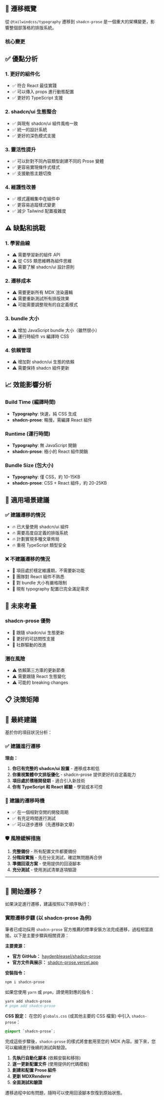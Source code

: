 ## 🔄 遷移概覽

從 <code>@tailwindcss/typography</code> 遷移到 <code>shadcn-prose</code> 是一個重大的架構變更，影響整個部落格的排版系統。

### 核心變更
<TypographyVsShadcnProseTable />

## ✅ 優點分析

### 1. **更好的組件化**
- ✅ 符合 React 最佳實踐
- ✅ 可以傳入 props 進行動態配置
- ✅ 更好的 TypeScript 支援

### 2. **shadcn/ui 生態整合**
- ✅ 與現有 shadcn/ui 組件風格一致
- ✅ 統一的設計系統
- ✅ 更好的深色模式支援

### 3. **靈活性提升**
- ✅ 可以針對不同內容類型創建不同的 Prose 變體
- ✅ 更容易實現條件式樣式
- ✅ 支援動態主題切換

### 4. **維護性改善**
- ✅ 樣式邏輯集中在組件中
- ✅ 更容易追蹤樣式變更
- ✅ 減少 Tailwind 配置複雜度

## ⚠️ 缺點和挑戰

### 1. **學習曲線**
- ⚠️ 需要學習新的組件 API
- ⚠️ 從 CSS 類思維轉為組件思維
- ⚠️ 需要了解 shadcn/ui 設計原則

### 2. **遷移成本**
- ⚠️ 需要更新所有 MDX 渲染邏輯
- ⚠️ 需要重新測試所有排版效果
- ⚠️ 可能需要調整現有的自定義樣式

### 3. **bundle 大小**
- ⚠️ 增加 JavaScript bundle 大小（雖然很小）
- ⚠️ 運行時組件 vs 編譯時 CSS

### 4. **依賴管理**
- ⚠️ 增加對 shadcn/ui 生態的依賴
- ⚠️ 需要保持 shadcn 組件更新

## 📈 效能影響分析

### Build Time (編譯時間)
- **Typography**: 快速，純 CSS 生成
- **shadcn-prose**: 略慢，需編譯 React 組件

### Runtime (運行時間)
- **Typography**: 無 JavaScript 開銷
- **shadcn-prose**: 極小的 React 組件開銷

### Bundle Size (包大小)
- **Typography**: 僅 CSS，約 10-15KB
- **shadcn-prose**: CSS + React 組件，約 20-25KB

## 🎯 適用場景建議

### ✅ 建議遷移的情況
- 🔥 已大量使用 shadcn/ui 組件
- 🔥 需要高度自定義的排版系統
- 🔥 計劃實現多種文章佈局
- 🔥 重視 TypeScript 類型安全

### ❌ 不建議遷移的情況
- 🚫 項目處於穩定維護期，不需要新功能
- 🚫 團隊對 React 組件不熟悉
- 🚫 對 bundle 大小有嚴格限制
- 🚫 現有 typography 配置已完全滿足需求

## 🔮 未來考量

### shadcn-prose 優勢
- 🚀 跟隨 shadcn/ui 生態更新
- 🚀 更好的可訪問性支援
- 🚀 社群驅動的改進

### 潛在風險
- ⚠️ 依賴第三方庫的更新節奏
- ⚠️ 需要跟隨 React 生態變化
- ⚠️ 可能的 breaking changes

## 📋 決策矩陣

<ProseComparisonScoreTable />

## 🎯 最終建議

基於你的項目狀況分析：

### ✅ **建議進行遷移**

**理由：**
1. **你已有完整的 shadcn/ui 設置** - 遷移成本較低
2. **你重視繁體中文排版優化** - shadcn-prose 提供更好的自定義能力
3. **項目處於積極開發期** - 適合引入新技術
4. **你有 TypeScript 和 React 經驗** - 學習成本可控

### 📅 **建議的遷移時機**
- ✅ 在一個相對空閒的開發周期
- ✅ 有充足時間進行測試
- ✅ 可以逐步遷移（先遷移新文章）

### 🛡️ **風險緩解措施**
1. **完整備份** - 所有配置文件都要備份
2. **分階段實施** - 先在分支測試，確認無問題再合併
3. **準備回滾方案** - 使用提供的回滾腳本
4. **充分測試** - 使用測試清單逐項驗證

---

## 🚀 開始遷移？

如果決定進行遷移，建議按照以下順序執行：

### 實際遷移步驟 (以 shadcn-prose 為例)

筆者已成功採用 <code>shadcn-prose</code> 官方推薦的標準安裝方法完成遷移，過程相當直接。以下是主要步驟與相關資源：

**主要資源：**
- **官方 GitHub：** [haydenbleasel/shadcn-prose](https://github.com/haydenbleasel/shadcn-prose)
- **官方文件與展示：** [shadcn-prose.vercel.app](https://shadcn-prose.vercel.app/)

**安裝指令：**
```bash
npm i shadcn-prose
```
如果您使用 <code>yarn</code> 或 <code>pnpm</code>，請使用對應的指令：
```bash
yarn add shadcn-prose
# pnpm add shadcn-prose
```

**CSS 設定：**
在您的 <code>globals.css</code> (或其他主要的 CSS 檔案) 中引入 <code>shadcn-prose</code>：
```css
@import `shadcn-prose`;
```

完成這些步驟後，<code>shadcn-prose</code> 的樣式將會套用至您的 MDX 內容。接下來，您可以繼續進行後續的測試與驗證。

1. **️先執行自動化腳本** (依賴安裝和移除)
2. **逐一更新配置文件** (使用提供的代碼模板)
3. **創建和配置 Prose 組件**
4. **更新 MDXRenderer**
5. **全面測試和驗證**

遷移過程中如有問題，隨時可以使用回滾腳本恢復到原始狀態。